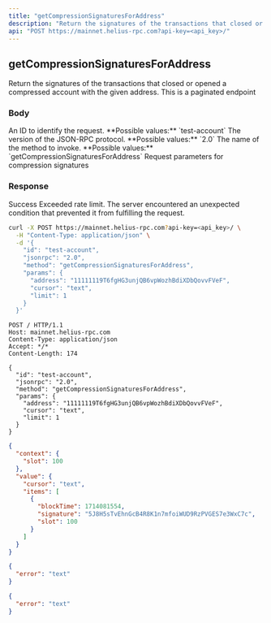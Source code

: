 ```yaml
---
title: "getCompressionSignaturesForAddress"
description: "Return the signatures of the transactions that closed or opened a compressed account with the given address. This is a paginated endpoint"
api: "POST https://mainnet.helius-rpc.com?api-key=<api_key>/"
---
```


## getCompressionSignaturesForAddress

Return the signatures of the transactions that closed or opened a compressed account with the given address. This is a paginated endpoint

### Body

<ParamField body="id" type="string" required>
  An ID to identify the request. **Possible values:** `test-account`
</ParamField>

<ParamField body="jsonrpc" type="string" required>
  The version of the JSON-RPC protocol. **Possible values:** `2.0`
</ParamField>

<ParamField body="method" type="string" required>
  The name of the method to invoke. **Possible values:**
  `getCompressionSignaturesForAddress`
</ParamField>

<ParamField body="params" type="object" required>
  Request parameters for compression signatures
</ParamField>

### Response

<ResponseField name="200" type="object">
  Success
  <Expandable title="Response">
    <ResponseField name="context" type="object" />
    <ResponseField name="value" type="object" />
  </Expandable>
</ResponseField>

<ResponseField name="429" type="object">
  Exceeded rate limit.
  <Expandable title="Response">
    <ResponseField name="error" type="string" />
  </Expandable>
</ResponseField>

<ResponseField name="500" type="object">
  The server encountered an unexpected condition that prevented it from
  fulfilling the request.
  <Expandable title="Response">
    <ResponseField name="error" type="string" />
  </Expandable>
</ResponseField>

<RequestExample>

```bash cURL
curl -X POST https://mainnet.helius-rpc.com?api-key=<api_key>/ \
  -H "Content-Type: application/json" \
  -d '{
    "id": "test-account",
    "jsonrpc": "2.0",
    "method": "getCompressionSignaturesForAddress",
    "params": {
      "address": "11111119T6fgHG3unjQB6vpWozhBdiXDbQovvFVeF",
      "cursor": "text",
      "limit": 1
    }
  }'
```

```http HTTP
POST / HTTP/1.1
Host: mainnet.helius-rpc.com
Content-Type: application/json
Accept: */*
Content-Length: 174

{
  "id": "test-account",
  "jsonrpc": "2.0",
  "method": "getCompressionSignaturesForAddress",
  "params": {
    "address": "11111119T6fgHG3unjQB6vpWozhBdiXDbQovvFVeF",
    "cursor": "text",
    "limit": 1
  }
}
```

</RequestExample>

<ResponseExample>

```json 200 Success
{
  "context": {
    "slot": 100
  },
  "value": {
    "cursor": "text",
    "items": [
      {
        "blockTime": 1714081554,
        "signature": "5J8H5sTvEhnGcB4R8K1n7mfoiWUD9RzPVGES7e3WxC7c",
        "slot": 100
      }
    ]
  }
}
```

```json 429 Exceeded rate limit
{
  "error": "text"
}
```

```json 500 Server Error
{
  "error": "text"
}
```

</ResponseExample>
